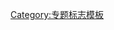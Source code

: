 {{WPBannerMeta
|PROJECT        = 矿物学
|BANNER_NAME    = Template:WikiProject Rocks and minerals
|substcheck     = <includeonly>{{subst:</includeonly><includeonly>substcheck}}</includeonly>
|small          = {{{small|}}}
|category       = {{{category|¬}}}
|category_trad  = yes
|listas         = {{{listas|}}}
|IMAGE_LEFT     = Zircon-t09zirc-08d.jpg

|QUALITY_SCALE  = extended
|class          = {{{class|}}}

|importance     = {{{importance|}}}

|ASSESSMENT_LINK   = 
|COMMENTS          = yes
|COMMENTS_CAT      = 
|COMMENTS_FORCE    = yes

|MAIN_ARTICLE      = [[矿物学]]相关条目
|PORTAL            = 
|PORTAL_IMG        = 

}}<noinclude>{{documentation}}[[Category:专题标志模板]]</noinclude>